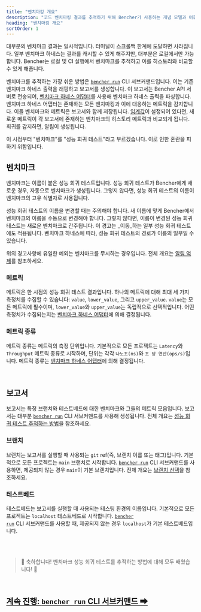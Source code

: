 ```yaml
---
title: "벤치마킹 개요"
description: "코드 벤치마킹 결과를 추적하기 위해 Bencher가 사용하는 개념 모델과 어휘"
heading: "벤치마킹 개요"
sortOrder: 1
---
```


대부분의 벤치마크 결과는 일시적입니다.
터미널이 스크롤백 한계에 도달하면 사라집니다.
일부 벤치마크 하네스는 결과를 캐시할 수 있게 해주지만, 대부분은 로컬에서만 가능합니다.
Bencher는 로컬 및 CI 실행에서 벤치마크를 추적하고 이를 히스토리와 비교할 수 있게 해줍니다.

벤치마크를 추적하는 가장 쉬운 방법은 <code><a href="/docs/ko/explanation/bencher-run">bencher run</a></code> CLI 서브커맨드입니다.
이는 기존 벤치마크 하네스 출력을 래핑하고 보고서를 생성합니다.
이 보고서는 Bencher API 서버로 전송되어, [벤치마크 하네스 어댑터](/docs/ko/explanation/adapters/)를 사용해 벤치마크 하네스 출력을 파싱합니다.
벤치마크 하네스 어댑터는 존재하는 모든 벤치마킹과 이에 대응하는 메트릭을 감지합니다.
이들 벤치마크와 메트릭은 보고서와 함께 저장됩니다.
[임계값](/docs/ko/explanation/thresholds/)이 설정되어 있다면, 새로운 메트릭이 각 보고서에 존재하는 벤치마크의 히스토리 메트릭과 비교되게 됩니다.
회귀를 감지하면, 알림이 생성됩니다.

이 시점부터 "벤치마크"를 "성능 회귀 테스트"라고 부르겠습니다. 이로 인한 혼란을 피하기 위함입니다.

## 벤치마크
벤치마크는 이름이 붙은 성능 회귀 테스트입니다.
성능 회귀 테스트가 Bencher에게 새로운 경우, 자동으로 벤치마크가 생성됩니다.
그렇지 않다면, 성능 회귀 테스트의 이름이 벤치마크의 고유 식별자로 사용됩니다.

성능 회귀 테스트의 이름을 변경할 때는 주의해야 합니다.
새 이름에 맞게 Bencher에서 벤치마크의 이름을 수동으로 변경해야 합니다.
그렇지 않다면, 이름이 변경된 성능 회귀 테스트는 새로운 벤치마크로 간주됩니다.
이 경고는 _이동_하는 일부 성능 회귀 테스트에도 적용됩니다.
벤치마크 하네스에 따라, 성능 회귀 테스트의 경로가 이름의 일부일 수 있습니다.

위의 경고사항에 유일한 예외는 벤치마크를 무시하는 경우입니다. 전체 개요는 [알림 억제](/docs/ko/explanation/thresholds/)를 참조하세요.

### 메트릭
메트릭은 한 시점의 성능 회귀 테스트 결과입니다.
하나의 메트릭에 대해 최대 세 가지 측정치를 수집할 수 있습니다: `value`, `lower_value`, 그리고 `upper_value`.
`value`는 모든 메트릭에 필수이며, `lower_value`와 `upper_value`는 독립적으로 선택적입니다.
어떤 측정치가 수집되는지는 [벤치마크 하네스 어댑터](/docs/ko/explanation/adapters/)에 의해 결정됩니다.

### 메트릭 종류
메트릭 종류는 메트릭의 측정 단위입니다.
기본적으로 모든 프로젝트는 `Latency`와 `Throughput` 메트릭 종류로 시작하며,
단위는 각각 `나노초(ns)`와 `초 당 연산(ops/s)`입니다.
메트릭 종류는 [벤치마크 하네스 어댑터](/docs/ko/explanation/adapters/)에 의해 결정됩니다.

<br />

## 보고서
보고서는 특정 브랜치와 테스트베드에 대한 벤치마크와 그들의 메트릭 모음입니다.
보고서는 대부분 <code><a href="/docs/ko/explanation/bencher-run">bencher run</a></code> CLI 서브커맨드를 사용해 생성됩니다.
전체 개요는 [성능 회귀 테스트 추적하는 방법](/docs/ko/how-to/track-benchmarks/)을 참조하세요.

### 브랜치
브랜치는 보고서를 실행할 때 사용되는 `git` ref(즉, 브랜치 이름 또는 태그)입니다.
기본적으로 모든 프로젝트는 `main` 브랜치로 시작합니다.
<code><a href="/docs/ko/explanation/bencher-run">bencher run</a></code> CLI 서브커맨드를 사용하면,
제공되지 않는 경우 `main`이 기본 브랜치입니다.
전체 개요는 [브랜치 선택](/docs/ko/explanation/branch-selection/)을 참조하세요.

### 테스트베드
테스트베드는 보고서를 실행할 때 사용되는 테스팅 환경의 이름입니다.
기본적으로 모든 프로젝트는 `localhost` 테스트베드로 시작합니다.
<code><a href="/docs/ko/explanation/bencher-run">bencher run</a></code> CLI 서브커맨드를 사용할 때,
제공되지 않는 경우 `localhost`가 기본 테스트베드입니다.

<br />
<br />

> 🐰 축하합니다! ~~벤치마크~~ 성능 회귀 테스트를 추적하는 방법에 대해 모두 배웠습니다! 🎉

<br/>

<h2><a href="/docs/ko/explanation/bencher-run">계속 진행: <code>bencher run</code> CLI 서브커맨드 ➡</a></h2>
